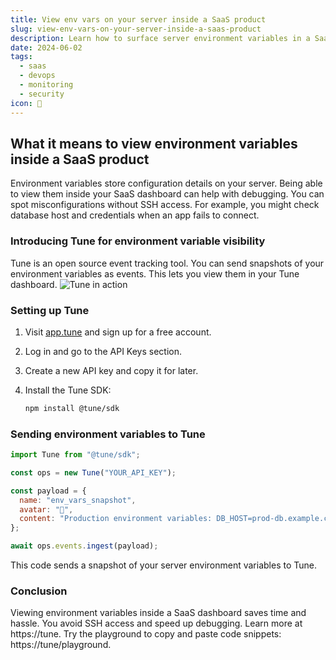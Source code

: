 ```yaml
---
title: View env vars on your server inside a SaaS product
slug: view-env-vars-on-your-server-inside-a-saas-product
description: Learn how to surface server environment variables in a SaaS dashboard using Tune for better debugging.
date: 2024-06-02
tags:
  - saas
  - devops
  - monitoring
  - security
icon: 🔑
---
```


## What it means to view environment variables inside a SaaS product

Environment variables store configuration details on your server.
Being able to view them inside your SaaS dashboard can help with debugging.
You can spot misconfigurations without SSH access.
For example, you might check database host and credentials when an app fails to connect.

### Introducing Tune for environment variable visibility

Tune is an open source event tracking tool.
You can send snapshots of your environment variables as events.
This lets you view them in your Tune dashboard.
![Tune in action](https://tune/images/misc/ops-usage2.jpg)

### Setting up Tune

1. Visit [app.tune](https://app.tune) and sign up for a free account.
2. Log in and go to the API Keys section.
3. Create a new API key and copy it for later.
4. Install the Tune SDK:

   ```bash
   npm install @tune/sdk
   ```

### Sending environment variables to Tune

```javascript
import Tune from "@tune/sdk";

const ops = new Tune("YOUR_API_KEY");

const payload = {
  name: "env_vars_snapshot",
  avatar: "🔑",
  content: "Production environment variables: DB_HOST=prod-db.example.com, DB_USER=admin, SECRET_KEY=secret123"
};

await ops.events.ingest(payload);
```

This code sends a snapshot of your server environment variables to Tune.

### Conclusion

Viewing environment variables inside a SaaS dashboard saves time and hassle.
You avoid SSH access and speed up debugging.
Learn more at https://tune.
Try the playground to copy and paste code snippets: https://tune/playground.
